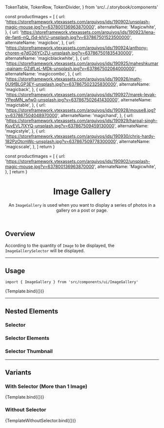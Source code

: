 

  TokenTable,
  TokenRow,
  TokenDivider,
} from 'src/../.storybook/components'

<Meta title="Organisms/ImageGallery" />

  const productImages = [
    {
      url: 'https://storeframework.vtexassets.com/arquivos/ids/190902/unsplash-magic-mouse.jpg?v=637800136963870000',
      alternateName: 'Magicwhite',
    },
    {
      url: 'https://storeframework.vtexassets.com/arquivos/ids/190923/lena-de-fanti-nQ_j5d-klVU-unsplash.jpg?v=637867501523500000',
      alternateName: 'magicbox',
    },
    {
      url: 'https://storeframework.vtexassets.com/arquivos/ids/190924/anthony-choren-e7dG26YCrZU-unsplash.jpg?v=637867501835430000',
      alternateName: 'magicblackwhite',
    },
    {
      url: 'https://storeframework.vtexassets.com/arquivos/ids/190925/maheshkumar-painam-GZdfLeL-MDk-unsplash.jpg?v=637867502064000000',
      alternateName: 'magiccombo',
    },
    {
      url: 'https://storeframework.vtexassets.com/arquivos/ids/190926/math-0U9fBLGP3EY-unsplash.jpg?v=637867502325830000',
      alternateName: 'magicback',
    },
    {
      url: 'https://storeframework.vtexassets.com/arquivos/ids/190927/marek-levak-YPeqMN_wfw0-unsplash.jpg?v=637867502641430000',
      alternateName: 'magictable',
    },
    {
      url: 'https://storeframework.vtexassets.com/arquivos/ids/190928/mouse8.jpg?v=637867504048970000',
      alternateName: 'magichand',
    },
    {
      url: 'https://storeframework.vtexassets.com/arquivos/ids/190929/harpal-singh-KuvEVL7lXYQ-unsplash.jpg?v=637867509459130000',
      alternateName: 'magicstyle',
    },
    {
      url: 'https://storeframework.vtexassets.com/arquivos/ids/190930/chris-hardy-182PzOtcmWc-unsplash.jpg?v=637867509778300000',
      alternateName: 'magicscale',
    },
  ]
  return <ImageGallery images={productImages} />
}

  const productImages = [
    {
      url: 'https://storeframework.vtexassets.com/arquivos/ids/190902/unsplash-magic-mouse.jpg?v=637800136963870000',
      alternateName: 'Magicwhite',
    },
  ]
  return <ImageGallery images={productImages} />
}

<header>

# Image Gallery

An `ImageGallery` is used when you want to display a series of photos in a gallery on a post or page.

</header>

## Overview

According to the quantity of `Image` to be displayed, the `ImageGallerySelector` will be displayed.

---

## Usage

`import { ImageGallery } from 'src/components/ui/ImageGallery'`

<Canvas>
  <Story name="default">{Template.bind({})}</Story>
</Canvas>

<TokenTable>
  <TokenRow
    token="--fs-image-gallery-width"
    value="calc(100% + (2 * var(--fs-grid-padding)))"
  />
  <TokenRow
    token="--fs-image-gallery-image-border-radius"
    value="var(--fs-border-radius)"
  />
  <TokenDivider />
  <TokenRow token="--fs-image-gallery-gap-mobile" value="var(--fs-spacing-2)" />
  <TokenRow
    token="--fs-image-gallery-gap-notebook"
    value="var(--fs-spacing-3)"
  />
</TokenTable>

---

## Nested Elements

### Selector

<TokenTable>
  <TokenRow token="--fs-image-gallery-selector-max-height" value="33.125rem" />
</TokenTable>

### Selector Elements

<TokenTable>
  <TokenRow
    token="--fs-image-gallery-selector-elements-gap"
    value="var(--fs-spacing-1)"
  />
  <TokenRow
    token="--fs-image-gallery-selector-elements-gap-notebook"
    value="var(--fs-spacing-2)"
  />
  <TokenRow
    token="--fs-image-gallery-selector-elements-padding"
    value="var(--fs-spacing-0)"
  />
</TokenTable>

### Selector Thumbnail

<TokenTable>
  <TokenRow
    token="--fs-image-gallery-selector-thumbnail-width-mobile"
    value="3.5rem"
  />
  <TokenRow
    token="--fs-image-gallery-selector-thumbnail-width-notebook"
    value="4.5rem"
  />
  <TokenRow
    token="--fs-image-gallery-selector-thumbnail-border-radius"
    value="var(--fs-border-radius)"
  />
  <TokenRow
    token="--fs-image-gallery-selector-thumbnail-selected-border-color"
    value="var(--fs-border-color-active)"
    isColor
  />
</TokenTable>

---

## Variants

### With Selector (More than 1 Image)

<Canvas>
  <Story name="overview-default">{Template.bind({})}</Story>
</Canvas>

### Without Selector

<Canvas>
  <Story name="overview-default-2">{TemplateWithoutSelector.bind({})}</Story>
</Canvas>
